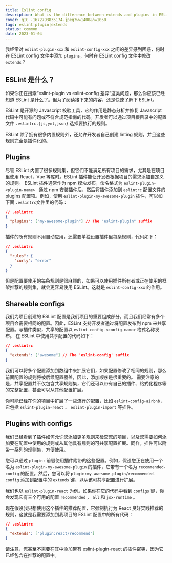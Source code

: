 ```yaml
---
title: Eslint config
description: What is the difference between extends and plugins in ESLint config
cover: gIG_-1672793835174.jpeg?w=1400&h=1050
tags: eslint|plugin|extends
status: common
date: 2023-01-04
---
```


我经常对 `eslint-plugin-xxx` 和 `eslint-config-xxx` 之间的差异感到困惑，何时在 ESLint config 文件中添加 `plugins`，何时在 ESLint config 文件中修改 `extends`？

## ESLint 是什么？

如果你正在搜索“eslint-plugin vs eslint-config 差异”这类问题，那么你应该已经知道 ESLint 是什么了。但为了阅读接下来的内容，还是快速了解下 ESLint。

ESLint 是开源的 Javascript 校验工具，它的作用是静态分析并修复 Javascript 代码中可能有问题或不符合规范指南的代码。开发者可以通过项目根目录中的配置文件 `.eslintrc.{js,yml,json}` 选择要执行的规则。

ESLint 除了拥有很多内置规则外，还允许开发者自己创建 linting 规则，并且这些规则完全是插件化的。

## Plugins

尽管 ESLint 内置了很多规则集，但它们不能满足所有项目的需求，尤其是在项目里使用 React，Vue 等库时。ESLint 插件能让开发者根据项目的需求添加自定义的规则。
ESLint 插件通常作为 npm 模块发布，命名格式为 `eslint-plugin-<plugin-name>
`
通过 npm 安装插件后，然后将插件添加到 `eslintrc` 配置文件的 plugins 配置项。例如，使用 `eslint-plugin-my-awesome-plugin` 插件，可以如下面 `.eslintrc`文件里的代码：

```json
// .eslintrc
{
  "plugins": ["my-awesome-plugin"] // The "eslint-plugin" suffix
}
```

插件的所有规则不用自动应用，还需要单独设置插件里每条规则，代码如下：

```json
// .eslintrc
{
  "rules": {
    "curly": "error"
  }
}
```

但是配置要使用的每条规则是很麻烦的，如果可以使用插件所有者或正在使用的框架推荐的规则集，就会更容易使用 ESLint。这就是 `eslint-config-xxx` 的作用。

## Shareable configs

我们为项目创建的 ESLint 配置是我们项目的重要组成部分，而且我们经常有多个项目会需要相同的配置。因此，ESLint 支持开发者通过将配置发布到 npm 来共享配置。与插件类似，共享的配置以 `eslint-config-<config-name>` 格式名称发布。
在 ESLint 中使用共享配置的代码如下：

```json
// .eslintrc
{
  "extends": ["awesome"] // The 'eslint-config' suffix
}
```

我们可以将多个配置添加到数组中来扩展它们，如果配置修改了相同的规则，那么前面配置的规则将被后续配置覆盖，因此，添加顺序是很重要的。
需要注意的是，共享配置并不仅包含共享规则集，它们还可以带有自己的插件、格式化程序等的完整配置，甚至可以从其他配置扩展。

你可能已经在你的项目中扩展了一些流行的配置，比如 `eslint-config-airbnb`，它包括 `eslint-plugin-react` 、 `eslint-plugin-import` 等插件。

## Plugins with configs

我们已经看到了插件如何允许您添加更多规则来检查您的项目，以及您需要如何添加要在配置中使用的规则或从其他具有规则的可共享配置扩展。同样，插件可以附带一系列的规则集，方便使用。

您可以通过 `plugin:` 前缀使用插件附带的这些配置。例如，假设您正在使用一个名为 `eslint-plugin-my-awesome-plugin` 的插件，它带有一个名为 `recommended-config` 的配置。然后，您可以将 `plugin:my-awesome-plugin/recommended-config` 添加到配置中的 `extends` 键，以从该可共享配置进行扩展。

我们也以 `eslint-plugin-react` 为例。如果你在它的代码中看到 `configs` 键，你会发现它有三个可用的配置 `recommended` ， `all` 和 `jsx-runtime` 。

现在假设我只想使用这个插件的推荐配置，它强制执行为 React 良好实践推荐的规则，这就是我需要添加到我项目的 ESLint 配置中的所有代码：

```json
// .eslintrc
{
  "extends": ["plugin:react/recommend"]
}
```

请注意，您甚至不需要在其中添加带有 eslint-plugin-react 的插件密钥，因为它已经包含在推荐的配置中。
